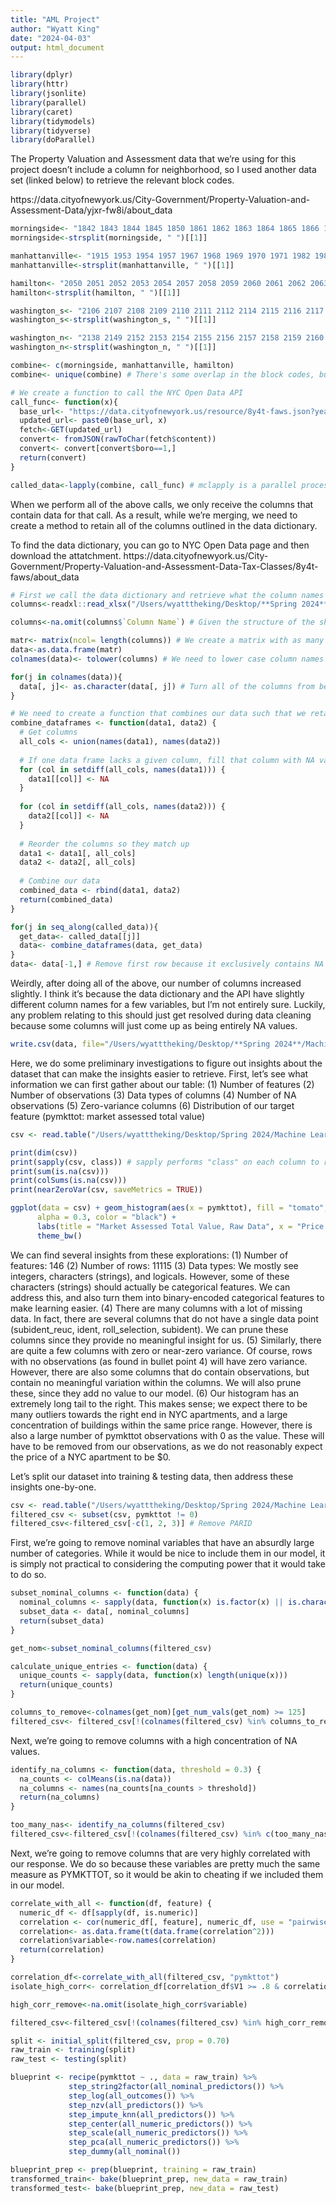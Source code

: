 ```yaml
---
title: "AML Project"
author: "Wyatt King"
date: "2024-04-03"
output: html_document
---
```


```r
library(dplyr)
library(httr)
library(jsonlite)
library(parallel)
library(caret)
library(tidymodels)
library(tidyverse)
library(doParallel)
```

The Property Valuation and Assessment data that we're using for this project doesn't include a column for neighborhood, so I used another data set (linked below) to retrieve the relevant block codes.

https://data.cityofnewyork.us/City-Government/Property-Valuation-and-Assessment-Data/yjxr-fw8i/about_data 

```r
morningside<- "1842 1843 1844 1845 1850 1861 1862 1863 1864 1865 1866 1867 1878 1879 1880 1881 1882 1883 1884 1885 1886 1892 1893 1894 1895 1896 1897 1950 1951 1952 1961 1962 1963 1964 1966 1973 1975 1976 1977 1978 1980 1989 1990 1991 1992 1993 1994 1995"
morningside<-strsplit(morningside, " ")[[1]]

manhattanville<- "1915 1953 1954 1957 1967 1968 1969 1970 1971 1982 1983 1984 1986 1987 1988 1995 1996 1998 1999 2001 2002 2004 2005 2086 2101"
manhattanville<-strsplit(manhattanville, " ")[[1]]

hamilton<- "2050 2051 2052 2053 2054 2057 2058 2059 2060 2061 2062 2063 2064 2065 2066 2067 2068 2069 2070 2071 2072 2073 2074 2075 2076 2077 2078 2079 2080 2081 2082 2083 2084 2085 2087 2088 2089 2090 2091 2092 2093 2094 2095 2096 2097 2098 2099 2100 2101 2140"
hamilton<-strsplit(hamilton, " ")[[1]]

washington_s<- "2106 2107 2108 2109 2110 2111 2112 2114 2115 2116 2117 2118 2119 2120 2121 2122 2123 2124 2125 2126 2127 2128 2129 2130 2131 2132 2133 2134 2135 2136 2137 2138 2139 2140 2141 2142 2143 2144 2145 2152 2153 2162 2163 2176 2177"
washington_s<-strsplit(washington_s, " ")[[1]]

washington_n<- "2138 2149 2152 2153 2154 2155 2156 2157 2158 2159 2160 2161 2162 2163 2164 2165 2166 2167 2168 2169 2170 2171 2172 2173 2174 2175 2178 2179 2180 2246"
washington_n<-strsplit(washington_n, " ")[[1]]

combine<- c(morningside, manhattanville, hamilton)
combine<- unique(combine) # There's some overlap in the block codes, but it's too minimal to be disconcerting
```

```r
# We create a function to call the NYC Open Data API
call_func<- function(x){
  base_url<- "https://data.cityofnewyork.us/resource/8y4t-faws.json?year=2024&BLOCK="
  updated_url<- paste0(base_url, x)
  fetch<-GET(updated_url)
  convert<- fromJSON(rawToChar(fetch$content))
  convert<- convert[convert$boro==1,]
  return(convert)
}

called_data<-lapply(combine, call_func) # mclapply is a parallel processing method, and it's pretty helpful when running so many API calls, but it can also be a bit finicky. If it doesn't work, you can just use lapply()
```

When we perform all of the above calls, we only receive the columns that contain data for that call. As a result, while we're merging, we need to create a method to retain all of the columns outlined in the data dictionary.

To find the data dictionary, you can go to NYC Open Data page and then download the attatchment.
https://data.cityofnewyork.us/City-Government/Property-Valuation-and-Assessment-Data-Tax-Classes/8y4t-faws/about_data

```r
# First we call the data dictionary and retrieve what the column names should be
columns<-readxl::read_xlsx("/Users/wyatttheking/Desktop/**Spring 2024**/Machine Learning/Final Project/Property_Assessment_Data_Dictionary (1).xlsx", skip = 1, sheet=2)

columns<-na.omit(columns$`Column Name`) # Given the structure of the sheet, we just need to remove some NA values toward the end of it.

matr<- matrix(ncol= length(columns)) # We create a matrix with as many columns as the data dictionary says.
data<-as.data.frame(matr)
colnames(data)<- tolower(columns) # We need to lower case column names for when we go to merge

for(j in colnames(data)){
  data[, j]<- as.character(data[, j]) # Turn all of the columns from being logical to character
}
```

```r
# We need to create a function that combines our data such that we retain all of the columns from the data dictionary
combine_dataframes <- function(data1, data2) {
  # Get columns 
  all_cols <- union(names(data1), names(data2)) 
  
  # If one data frame lacks a given column, fill that column with NA values
  for (col in setdiff(all_cols, names(data1))) {
    data1[[col]] <- NA
  }
  
  for (col in setdiff(all_cols, names(data2))) {
    data2[[col]] <- NA
  }
  
  # Reorder the columns so they match up
  data1 <- data1[, all_cols]
  data2 <- data2[, all_cols]
  
  # Combine our data
  combined_data <- rbind(data1, data2)
  return(combined_data)
}

```

```r
for(j in seq_along(called_data)){
  get_data<- called_data[[j]]
  data<- combine_dataframes(data, get_data)
}
data<- data[-1,] # Remove first row because it exclusively contains NA values from creating an empty matrix earlier
```

Weirdly, after doing all of the above, our number of columns increased slightly. I think it's because the data dictionary and the API have slightly different column names for a few variables, but I'm not entirely sure. Luckily, any problem relating to this should just get resolved during data cleaning because some columns will just come up as being entirely NA values.

```r
write.csv(data, file="/Users/wyatttheking/Desktop/**Spring 2024**/Machine Learning/Final Project/AML_Final_Project_Dataset.csv")
```

Here, we do some preliminary investigations to figure out insights about the dataset that can make the insights easier to retrieve. 
First, let's see what information we can first gather about our table:
(1) Number of features
(2) Number of observations
(3) Data types of columns
(4) Number of NA observations
(5) Zero-variance columns
(6) Distribution of our target feature (pymkttot: market assessed total value)


```r
csv <- read.table("/Users/wyatttheking/Desktop/Spring 2024/Machine Learning/Final Project/AML_Final_Project_Dataset.csv", sep=',', header = T)

print(dim(csv))
print(sapply(csv, class)) # sapply performs "class" on each column to retrieve its datatype.
print(sum(is.na(csv)))
print(colSums(is.na(csv)))
print(nearZeroVar(csv, saveMetrics = TRUE))

ggplot(data = csv) + geom_histogram(aes(x = pymkttot), fill = "tomato",
      alpha = 0.3, color = "black") + 
      labs(title = "Market Assessed Total Value, Raw Data", x = "Price (USD)", y = "COUNT") +
      theme_bw()
```

We can find several insights from these explorations:
(1) Number of features: 146
(2) Number of rows: 11115
(3) Data types: We mostly see integers, characters (strings), and logicals. However, some of these characters (strings) should actually be categorical features. We can address this, and also turn them into binary-encoded categorical features to make learning easier. 
(4) There are many columns with a lot of missing data. In fact, there are several columns that do not have a single data point (subident_reuc, ident, roll_selection, subident). We can prune these columns since they provide no meaningful insight for us.
(5) Similarly, there are quite a few columns with zero or near-zero variance. Of course, rows with no observations (as found in bullet point 4) will have zero variance. However, there are also some columns that do contain observations, but contain no meaningful variation within the columns. We will also prune these, since they add no value to our model.
(6) Our histogram has an extremely long tail to the right. This makes sense; we expect there to be many outliers towards the right end in NYC apartments, and a large concentration of buildings within the same price range. However, there is also a large number of pymkttot observations with 0 as the value. These will have to be removed from our observations, as we do not reasonably expect the price of a NYC apartment to be $0. 

Let's split our dataset into training & testing data, then address these insights one-by-one. 
```r
csv <- read.table("/Users/wyatttheking/Desktop/Spring 2024/Machine Learning/Final Project/AML_Final_Project_Dataset.csv", sep=',', header = T)
filtered_csv <- subset(csv, pymkttot != 0)
filtered_csv<-filtered_csv[-c(1, 2, 3)] # Remove PARID
```

First, we're going to remove nominal variables that have an absurdly large number of categories. While it would be nice to include them in our model, it is simply not practical to considering the computing power that it would take to do so.

```r
subset_nominal_columns <- function(data) {
  nominal_columns <- sapply(data, function(x) is.factor(x) || is.character(x))
  subset_data <- data[, nominal_columns]
  return(subset_data)
}

get_nom<-subset_nominal_columns(filtered_csv)

calculate_unique_entries <- function(data) {
  unique_counts <- sapply(data, function(x) length(unique(x)))
  return(unique_counts)
}

columns_to_remove<-colnames(get_nom)[get_num_vals(get_nom) >= 125]
filtered_csv<- filtered_csv[!(colnames(filtered_csv) %in% columns_to_remove)] # Remove columns that contain an impractically large number of factors.
```

Next, we're going to remove columns with a high concentration of NA values. 

```r
identify_na_columns <- function(data, threshold = 0.3) {
  na_counts <- colMeans(is.na(data))
  na_columns <- names(na_counts[na_counts > threshold])
  return(na_columns)
}

too_many_nas<- identify_na_columns(filtered_csv)
filtered_csv<-filtered_csv[!(colnames(filtered_csv) %in% c(too_many_nas, "owner"))]
```

Next, we're going to remove columns that are very highly correlated with our response. We do so because these variables are pretty much the same measure as PYMKTTOT, so it would be akin to cheating if we included them in our model.

```r
correlate_with_all <- function(df, feature) {
  numeric_df <- df[sapply(df, is.numeric)]
  correlation <- cor(numeric_df[, feature], numeric_df, use = "pairwise.complete.obs")
  correlation<- as.data.frame(t(data.frame(correlation^2)))
  correlation$variable<-row.names(correlation) 
  return(correlation)
}

correlation_df<-correlate_with_all(filtered_csv, "pymkttot")
isolate_high_corr<- correlation_df[correlation_df$V1 >= .8 & correlation_df$V1 != 1,]

high_corr_remove<-na.omit(isolate_high_corr$variable)
```

```r
filtered_csv<-filtered_csv[!(colnames(filtered_csv) %in% high_corr_remove)]
```

```r
split <- initial_split(filtered_csv, prop = 0.70)
raw_train <- training(split)
raw_test <- testing(split)

blueprint <- recipe(pymkttot ~ ., data = raw_train) %>%
             step_string2factor(all_nominal_predictors()) %>%
             step_log(all_outcomes()) %>%
             step_nzv(all_predictors()) %>%
             step_impute_knn(all_predictors()) %>%
             step_center(all_numeric_predictors()) %>%
             step_scale(all_numeric_predictors()) %>%
             step_pca(all_numeric_predictors()) %>%
             step_dummy(all_nominal())
```

```r
blueprint_prep <- prep(blueprint, training = raw_train)
transformed_train<- bake(blueprint_prep, new_data = raw_train)
transformed_test<- bake(blueprint_prep, new_data = raw_test)
```